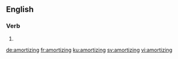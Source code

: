 
==English==

===Verb===
{{head|en|present participle}}

# {{present participle of|amortize|lang=en|nocat=1}}

[[de:amortizing]]
[[fr:amortizing]]
[[ku:amortizing]]
[[sv:amortizing]]
[[vi:amortizing]]